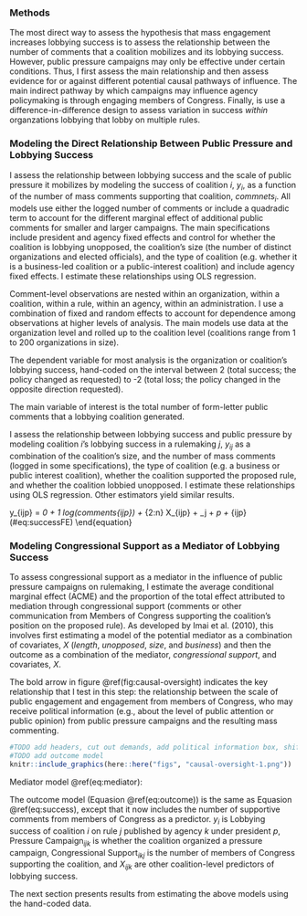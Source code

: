 ### Methods 

The most direct way to assess the hypothesis that mass engagement increases lobbying success is to assess the relationship between the number of comments that a coalition mobilizes and its lobbying success. However, public pressure campaigns may only be effective under certain conditions. Thus, I first assess the main relationship and then assess evidence for or against different potential causal pathways of influence. The main indirect pathway by which campaigns may influence agency policymaking is through engaging members of Congress. Finally, is use a difference-in-difference design to assess variation in success *within* organzations lobbying that lobby on multiple rules.

### Modeling the Direct Relationship Between Public Pressure and Lobbying Success

I assess the relationship between lobbying success and the scale of public pressure it mobilizes by modeling the success of coalition $i$, $y_i$, as a function of the number of mass comments supporting that coalition, $commnets_i$. All models use either the logged number of comments or include a quadradic term to account for the different marginal effect of additional public comments for smaller and larger campaigns. The main specifications include president and agency fixed effects and control for <!-- of the relative length of the (lead) organizations comment, --> 
whether the coalition is lobbying unopposed, the coalition's size (the number of distinct organizations and elected officials), and the type of coalition (e.g. whether it is a business-led coalition or a public-interest coalition) and include agency fixed effects. I estimate these relationships using OLS regression. <!--I also estimate hand-coded lobbying success with beta regression and ordered logit, which is more appropriate but less interpretable. For the automated measures of lobbying success, I estimate beta regression models with the same variables.-->




\begin{equation} 
y_{ijp} = \beta_1 log(comments_{ijp}) + \beta_3 unopposed_{ijp} + \beta_4 size_{ijp} + \beta_5 business_{ijp} +  \alpha_j + \gamma_p + \epsilon_{ijp} (\#eq:success)
\end{equation} 



Comment-level observations are nested within an organization, within a coalition, within a rule, within an agency, within an administration. I use a combination of fixed and random effects to account for dependence among observations at higher levels of analysis. The main models use data at the organization level and rolled up to the coalition level (coalitions range from 1 to 200 organizations in size).

The dependent variable for most analysis is the organization or coalition's lobbying success, hand-coded on the interval between 2 (total success; the policy changed as requested) to -2 (total loss; the policy changed in the opposite direction requested). 

The main variable of interest is the total number of form-letter public comments that a lobbying coalition generated. 

I assess the relationship between lobbying success and public pressure by modeling coalition $i$'s lobbying success in a rulemaking $j$, $y_{ij}$ as a combination of
<!--the relative length of the (lead) organizations comment,--> 
the coalition's size, and the number of mass comments (logged in some specifications), the type of coalition (e.g. a business or public interest coalition), whether the coalition supported the proposed rule, and whether the coalition lobbied unopposed. I estimate these relationships using OLS regression. Other estimators yield similar results. <!--I also estimate hand-coded lobbying success with beta regression and ordered logit, which is more appropriate but less interpretable. For the automated measures of lobbying success, I estimate beta regression models with the same variables.-->





y_{ijp} = \beta_0 + \beta_1 log(comments_{ijp}) + \beta_{2:n} X_{ijp} +  \alpha_j + \gamma_p + \epsilon_{ijp} (\#eq:successFE)
\end{equation}

\begin{equation} 
Y_{ij} = \boldsymbol{\beta}_1 \textbf{log(Comments)}_{ij} + {\beta}_2\text{Size}_{ij} + {\beta}_3\text{Unopposed}_{ij}  + {\beta}_3\text{Coalition Type}_{ij} + \epsilon_{ij}
\end{equation}




### Modeling Congressional Support as a Mediator of Lobbying Success

To assess congressional support as a mediator in the influence of public pressure campaigns on rulemaking, I estimate the average conditional marginal effect (ACME) and the proportion of the total effect attributed to mediation through congressional support (comments or other communication from Members of Congress supporting the coalition's position on the proposed rule). As developed by Imai et al. (2010), this involves first estimating a model of the potential mediator as a combination of covariates, $X$ (*length*, *unopposed*, *size*, and *business*) and then the outcome as a combination of the mediator, *congressional support*, and covariates, $X$.

The bold arrow in figure \@ref(fig:causal-oversight) indicates the key relationship
that I test in this step: the relationship between the scale of
public engagement and engagement from members of Congress, who may
receive political information (e.g., about the level of public attention or public opinion) from public pressure campaigns and the resulting mass commenting.

```r
#TODO add headers, cut out demands, add political information box, shift principal comments over
#TODO add outcome model
knitr::include_graphics(here::here("figs", "causal-oversight-1.png"))
```

Mediator model \@ref(eq:mediator):

\begin{equation}
\text{Congressional support}_{ij} = \beta_0 + \beta_1 log(\text{Pressure Campaign}_{ij}) + \beta_{2-n} X_{ij} + \gamma_k + \delta_p + \epsilon_{ij} (\#eq:mediator)
\end{equation}

The outcome model (Equasion \@ref(eq:outcome)) is the same as Equasion \@ref(eq:success), except that it now includes the number of supportive comments from members of Congress as a predictor. $y_i$ is Lobbying success of coalition $i$ on rule $j$ published by agency $k$ under president $p$, Pressure Campaign$_{ijk}$ is whether the coalition organized a pressure campaign, Congressional Support$_{ikj}$ is the number of members of Congress supporting the coalition, and $X_{ijk}$ are other coalition-level predictors of lobbying success.

\begin{equation}
Y_{ijk} = \beta_0 + \beta_1 \text{Pressure Campaign}_{ijk} + \beta_2 \text{Congressional Support}_{ijk} \beta_{2-n} X_{ijk} + \gamma_k + \delta_p + \epsilon_{ijk} (\#eq:outcome)
\end{equation}

The next section presents results from estimating the above models using the hand-coded data. 

